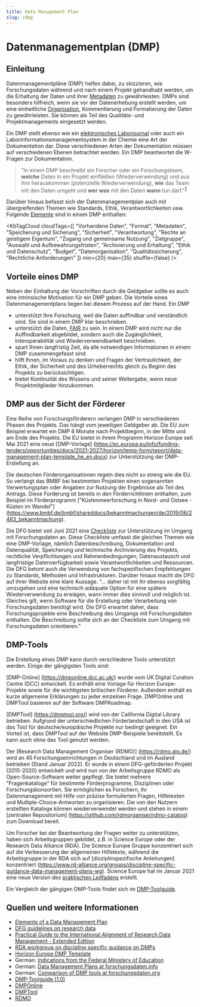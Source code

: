 ```yaml
---
title: Data Management Plan
slug: /dmp
---
```



# Datenmanagementplan (DMP)

## Einleitung

Datenmanagementpläne (DMP) helfen dabei, zu skizzieren, wie Forschungsdaten während und nach einem Projekt gehandhabt werden, um die Erhaltung der Daten und ihrer [Metadaten](/docs/metadata) zu gewährleisten. DMPs sind besonders hilfreich, wenn sie vor der Datenerhebung erstellt werden, um eine einheitliche [Organisation](/docs/data_organisation), Kommentierung und Formatierung der Daten zu gewährleisten. Sie können als Teil des Qualitäts- und Projektmanagements eingesetzt werden.

Ein DMP stellt ebenso wie ein [elektronisches Laborjournal](/docs/eln) oder auch ein Laborinformationsmanagementsystem in der Chemie eine Art der Dokumentation dar. Diese verschiedenen Arten der Dokumentation müssen auf verschiedenen Ebenen betrachtet werden. Ein DMP beantwortet die W-Fragen zur Dokumentation. 

> "In einem DMP beschreibt ein Forscher oder ein Forschungsteam, **welche** Daten in ein Projekt einfließen (Wiederverwendung) und aus ihm herauskommen (potenzielle Wiederverwendung), **wie** das Team mit den Daten umgeht und **wer** **was** mit den Daten **wann** tun darf."<sup>[1](https://www.openaire.eu/blogs/why-is-this-a-good-data-management-plan)</sup>

Darüber hinaus befasst sich der Datenmanagementplan auch mit übergreifenden Themen wie Standards, Ethik, Verantwortlichkeiten usw. Folgende [Elemente](https://www.icpsr.umich.edu/web/pages/datamanagement/dmp/elements.html) sind in einem DMP enthalten:

<KbTagCloud cloudTags={[ "Vorhandene Daten", "Format", "Metadaten", "Speicherung und Sicherung", "Sicherheit", "Verantwortung", "Rechte an geistigem Eigentum", "Zugang und gemeinsame Nutzung", "Zielgruppe", "Auswahl und Aufbewahrungsfristen", "Archivierung und Erhaltung", "Ethik und Datenschutz", "Budget", "Datenorganisation", "Qualitätssicherung", "Rechtliche Anforderungen" ]} min={20} max={35} shuffle={false} />

## Vorteile eines DMP

Neben der Einhaltung der Vorschriften durch die Geldgeber sollte es auch eine intrinsische Motivation für ein DMP geben. Die Vorteile eines Datenmanagementplans liegen bei diesem Prozess auf der Hand. Ein DMP

-   unterstützt Ihre Forschung, weil die Daten auffindbar und verständlich sind. Sie sind in einem DMP klar beschrieben.
-   unterstützt die Daten, [FAIR](/docs/fair) zu sein. In einem DMP wird nicht nur die Auffindbarkeit abgebildet, sondern auch die Zugänglichkeit, Interoperabilität und Wiederverwendbarkeit beschrieben.
-   spart Ihnen langfristig Zeit, da alle notwendigen Informationen in einem DMP zusammengefasst sind.
-   hilft Ihnen, im Voraus zu denken und Fragen der Vertraulichkeit, der Ethik, der Sicherheit und des Urheberrechts gleich zu Beginn des Projekts zu berücksichtigen.
-   bietet Kontinuität des Wissens und seiner Weitergabe, wenn neue Projektmitglieder hinzukommen.

## DMP aus der Sicht der Förderer

Eine Reihe von Forschungsförderern verlangen DMP in verschiedenen Phasen des Projekts. Das hängt vom jeweiligen Geldgeber ab. Die EU zum Beispiel erwartet ein DMP 6 Monate nach Projektbeginn, in der Mitte und am Ende des Projekts. Die EU bietet in ihrem Programm Horizon Europe seit Mai 2021 eine neue [DMP-Vorlage] \(https://ec.europa.eu/info/funding-tenders/opportunities/docs/2021-2027/horizon/temp-form/report/data-management-plan-template_he_en.docx) zur Unterstützung der DMP-Erstellung an. 

Die deutschen Förderorganisationen regeln dies nicht so streng wie die EU. So verlangt das BMBF bei bestimmten Projekten einen sogenannten Verwertungsplan oder Angaben zur Nutzung der Ergebnisse als Teil des Antrags. Diese Forderung ist bereits in den Förderrichtlinien enthalten, zum Beispiel im Förderprogramm ["Küstenmeerforschung in Nord- und Ostsee - Küsten im Wandel"] \(https://www.bmbf.de/bmbf/shareddocs/bekanntmachungen/de/2019/06/2463_bekanntmachung). 

Die DFG bietet seit Juni 2021 eine [Checkliste](https://www.dfg.de/en/research_funding/principles_dfg_funding/research_data/index.html) zur Unterstützung im Umgang mit Forschungsdaten an. Diese Checkliste umfasst die gleichen Themen wie eine DMP-Vorlage, nämlich Datenbeschreibung, Dokumentation und Datenqualität, Speicherung und technische Archivierung des Projekts, rechtliche Verpflichtungen und Rahmenbedingungen, Datenaustausch und langfristige Datenverfügbarkeit sowie Verantwortlichkeiten und Ressourcen. Die DFG betont auch die Verwendung von fachspezifischen Empfehlungen zu Standards, Methoden und Infrastrukturen. Darüber hinaus macht die DFG auf ihrer Website eine klare Aussage. "... daher ist mit ihr ebenso sorgfältig umzugehen und eine technisch adäquate Option für eine spätere Wiederverwendung zu erwägen, wann immer dies sinnvoll und möglich ist. Gleiches gilt, wenn Software für die Erstellung oder Verarbeitung von Forschungsdaten benötigt wird. Die DFG erwartet daher, dass Forschungsprojekte eine Beschreibung des Umgangs mit Forschungsdaten enthalten. Die Beschreibung sollte sich an der Checkliste zum Umgang mit Forschungsdaten orientieren."

## DMP-Tools

Die Erstellung eines DMP kann durch verschiedene Tools unterstützt werden. Einige der gängigsten Tools sind:

[DMP-Online] \(https://dmponline.dcc.ac.uk/) wurde vom UK Digital Curation Centre (DCC) entwickelt. Es enthält eine Vorlage für Horizon Europe-Projekte sowie für die wichtigsten britischen Förderer. Außerdem enthält es kurze allgemeine Erklärungen zu jeder einzelnen Frage. DMPOnline und DMPTool basieren auf der Software DMPRoadmap.

[DMPTool] \(https://dmptool.org/) wird von der California Digital Library betrieben. Aufgrund der unterschiedlichen Förderlandschaft in den USA ist das Tool für deutsche/europäische Projekte nur bedingt geeignet. Ein Vorteil ist, dass DMPTool auf der Website DMP-Beispiele bereitstellt. Es kann auch ohne das Tool genutzt werden.

Der [Research Data Management Organiser (RDMO)] \(https://rdmo.aip.de/) wird an 45 Forschungseinrichtungen in Deutschland und im Ausland betrieben (Stand Januar 2022). Er wurde in einem DFG-geförderten Projekt (2015-2020) entwickelt und wird nun von der Arbeitsgruppe RDMO als Open-Source-Software weiter gepflegt. Sie bietet mehrere "Fragenkataloge" für bestimmte Förderprogramme, Disziplinen oder Forschungskonsortien. Sie ermöglichen es Forschern, ihr Datenmanagement mit Hilfe von präzise formulierten Fragen, Hilfetexten und Multiple-Choice-Antworten zu organisieren. Die von den Nutzern erstellten Kataloge können wiederverwendet werden und stehen in einem [zentralen Repositorium] \(https://github.com/rdmorganiser/rdmo-catalog) zum Download bereit.

Um Forscher bei der Beantwortung der Fragen weiter zu unterstützen, haben sich Arbeitsgruppen gebildet, z.B. in Science Europe oder der Research Data Alliance (RDA). Die Science Europe Gruppe konzentriert sich auf die Verbesserung der allgemeinen Hilfetexte, während die Arbeitsgruppe in der RDA sich auf [disziplinspezifische Anleitungen] konzentriert (https://www.rd-alliance.org/groups/discipline-specific-guidance-data-management-plans-wg). Science Europe hat im Januar 2021 eine neue Version des [praktischen Leitfadens](https://www.scienceeurope.org/our-resources/practical-guide-to-the-international-alignment-of-research-data-management/) erstellt. 

Ein Vergleich der gängigen DMP-Tools findet sich im [DMP-Toolguide](https://zenodo.org/record/4632308).

## Quellen und weitere Informationen

-   [Elements of a Data Management Plan](https://www.icpsr.umich.edu/web/pages/datamanagement/dmp/elements.html)
-   [DFG guidelines on research data](https://www.dfg.de/en/research_funding/principles_dfg_funding/research_data/index.html)
-   [Practical Guide to the International Alignment of Research Data Management - Extended Edition](https://doi.org/10.5281/zenodo.4915862)
-   [RDA workgroup on discipline specific guidance on DMPs](https://www.rd-alliance.org/groups/discipline-specific-guidance-data-management-plans-wg)
-   [Horizon Europe DMP Template](https://ec.europa.eu/research/participants/data/ref/h2020/other/gm/reporting/h2020-tpl-oa-data-mgt-plan-annotated_en.pdf)
-   German: [Indications from the Federal Ministery of Education](https://www.bmbf.de/bmbf/shareddocs/bekanntmachungen/de/2019/06/2463_bekanntmachung)
-   German: [Data Management Plans at forschungsdaten.info](https://www.forschungsdaten.info/themen/informieren-und-planen/datenmanagementplan/) 
-   German: [Comparison of DMP tools at forschungsdaten.org](https://www.forschungsdaten.org/index.php/Data_Management_Pl%C3%A4ne#Tools) 
-   [DMP-Toolguide (1.0)](https://doi.org/10.5281/zenodo.4632308)
-   [DMPOnline](https://dmponline.dcc.ac.uk/)
-   [DMPTool](https://dmptool.org/)
-   [RDMO](https://rdmo.aip.de/)
